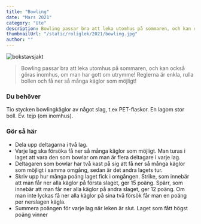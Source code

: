 ```yaml
---
title: "Bowling"
date: "Mars 2021"
category: "Ute"
description: Bowling passar bra att leka utomhus på sommaren, och kan också göras inomhus, om man har gott om utrymme!
thumbnailUrl: "/static/roliglek/2021/bowling.jpg"
author: ""
---
```


![ bokstavsjakt](/static/roliglek/2021/bowling.jpg")

> Bowling passar bra att leka utomhus på sommaren, och kan också göras inomhus, om man har gott om utrymme! Reglerna är enkla, rulla bollen och få ner så många käglor som möjligt!

### Du behöver

Tio stycken bowlingkäglor av något slag, t.ex PET-flaskor. En lagom stor boll. Ev. tejp (om inomhus).

### Gör så här

- Dela upp deltagarna i två lag.
- Varje lag ska försöka få ner så många käglor som möjligt. Man turas i laget att vara den som
  bowlar om man är flera deltagare i varje lag.
- Deltagaren som bowlar har två kast på sig att få ner så många käglor som möjligt i samma
  omgång, sedan är det andra lagets tur.
- Skriv upp hur många poäng laget fick i omgången. Strike, som innebär att man får ner alla
  käglor på första slaget, ger 15 poäng. Spärr, som innebär att man får ner alla käglor på andra
  slaget, ger 12 poäng. Om man inte lyckas få ner alla käglor på sina två försök får man en
  poäng per nerslagen kägla.
- Summera poängen för varje lag när leken är slut. Laget som fått högst poäng vinner
